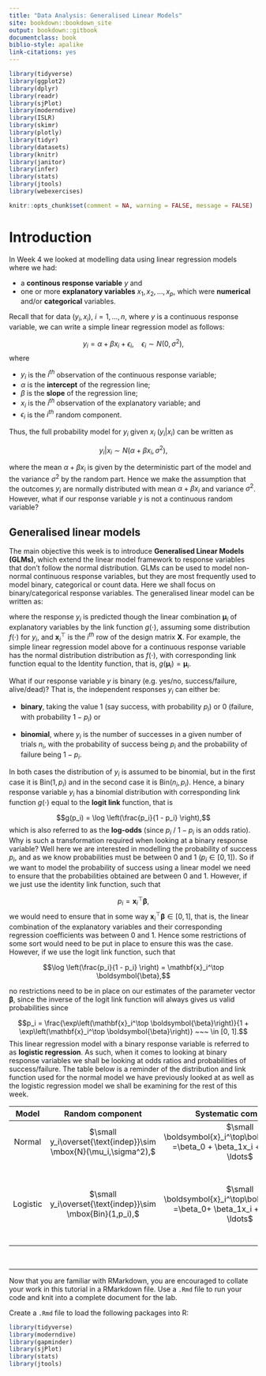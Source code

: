 ```yaml
--- 
title: "Data Analysis: Generalised Linear Models"
site: bookdown::bookdown_site
output: bookdown::gitbook
documentclass: book
biblio-style: apalike
link-citations: yes
---
```


```r
library(tidyverse)
library(ggplot2)
library(dplyr)
library(readr)
library(sjPlot)
library(moderndive)
library(ISLR)
library(skimr)
library(plotly)
library(tidyr)
library(datasets)
library(knitr)
library(janitor)
library(infer)
library(stats)
library(jtools)
library(webexercises)

knitr::opts_chunk$set(comment = NA, warning = FALSE, message = FALSE)
```

# Introduction {-}

In Week 4 we looked at modelling data using linear regression models where we had:

  * a **continous response variable** $y$ and
  * one or more **explanatory variables** $x_1, x_2,\ldots, x_p$, which were **numerical** and/or **categorical** variables.
  
Recall that for data $(y_i, x_i), ~ i = 1,\ldots, n$, where $y$ is a continuous response variable, we can write a simple linear regression model as follows:

$$y_i = \alpha + \beta x_i + \epsilon_i, ~~~~ \epsilon_i \sim N(0, \sigma^2),$$
where

  * $y_i$ is the $i^{th}$ observation of the continuous response variable;
  * $\alpha$ is the **intercept** of the regression line;
  * $\beta$ is the **slope** of the regression line;
  * $x_i$ is the $i^{th}$ observation of the explanatory variable; and
  * $\epsilon_i$ is the $i^{th}$ random component.

Thus, the full probability model for $y_i$ given $x_i$ ($y_i | x_i$) can be written as

$$y_i | x_i \sim N(\alpha + \beta x_i, \sigma^2),$$

where the mean $\alpha + \beta x_i$ is given by the deterministic part of the model and the variance $\sigma^2$ by the random part. Hence we make the assumption that the outcomes $y_i$ are normally distributed with mean $\alpha + \beta x_i$ and variance $\sigma^2$. However, what if our response variable $y$ is not a continuous random variable?


## Generalised linear models {-}

The main objective this week is to introduce **Generalised Linear Models (GLMs)**, which extend the linear model framework to response variables that don't follow the normal distribution. GLMs can be used to model non-normal continuous response variables, but they are most frequently used to model binary, categorical or count data. Here we shall focus on binary/categorical response variables. The generalised linear model can be written as:

\begin{align}
y_i &\sim f(g(\boldsymbol{\mu}_i)) \nonumber \\
\boldsymbol{\mu}_i &= \mathbf{x}_i^\top \boldsymbol{\beta}, \nonumber
\end{align}

where the response $y_i$ is predicted though the linear combination $\boldsymbol{\mu}_i$ of explanatory variables by the link function $g(\cdot)$, assuming some distribution $f(\cdot)$ for $y_i$, and $\mathbf{x}_i^\top$ is the $i^{th}$ row of the design matrix $\boldsymbol{X}$. For example, the simple linear regression model above for a continuous response variable has the normal distribution distribution as $f(\cdot)$, with corresponding link function equal to the Identity function, that is, $g(\boldsymbol{\mu}_i) = \boldsymbol{\mu}_i$.

What if our response variable $y$ is binary (e.g. yes/no, success/failure, alive/dead)? That is, the independent responses $y_i$ can either be:

  * **binary**, taking the value 1 (say success, with probability $p_i$) or 0 (failure, with probability $1-p_i$) or

  * **binomial**, where $y_i$ is the number of successes in a given number of trials $n_i$, with the probability of success being $p_i$ and the probability of failure being $1-p_i$.

In both cases the distribution of $y_i$ is assumed to be binomial, but in the first case it is Bin$(1,p_i)$ and in the second case it is Bin$(n_i,p_i)$. Hence, a binary response variable $y_i$ has a binomial distribution with corresponding link function $g(\cdot)$ equal to the **logit link** function, that is

$$g(p_i) = \log \left(\frac{p_i}{1 - p_i} \right),$$
which is also referred to as the **log-odds** (since $p_i ~ / ~ 1-p_i$ is an odds ratio). Why is such a transformation required when looking at a binary response variable? Well here we are interested in modelling the probability of success $p_i$, and as we know probabilities must be between 0 and 1 $\left(p_i \in [0, 1]\right)$. So if we want to model the probability of success using a linear model we need to ensure that the probabilities obtained are between 0 and 1. However, if we just use the identity link function, such that

$$p_i = \mathbf{x}_i^\top \boldsymbol{\beta},$$
we would need to ensure that in some way $\mathbf{x}_i^\top \boldsymbol{\beta} \in [0, 1]$, that is, the linear combination of the explanatory variables and their corresponding regression coefficients was between 0 and 1. Hence some restrictions of some sort would need to be put in place to ensure this was the case. However, if we use the logit link function, such that

$$\log \left(\frac{p_i}{1 - p_i} \right) = \mathbf{x}_i^\top \boldsymbol{\beta},$$

no restrictions need to be in place on our estimates of the parameter vector $\boldsymbol{\beta}$, since the inverse of the logit link function will always gives us valid probabilities since

$$p_i = \frac{\exp\left(\mathbf{x}_i^\top \boldsymbol{\beta}\right)}{1 + \exp\left(\mathbf{x}_i^\top \boldsymbol{\beta}\right)} ~~~ \in [0, 1].$$
This linear regression model with a binary response variable is referred to as **logistic regression**. As such, when it comes to looking at binary response variables we shall be looking at odds ratios and probabilities of success/failure. The table below is a reminder of the distribution and link function used for the normal model we have previously looked at as well as the logistic regression model we shall be examining for the rest of this week.

**Model** | **Random component** | **Systematic component** | **Link function**
:--------:|:---------------------:|:-------------------------:|:----------------:
Normal | $\small y_i\overset{\text{indep}}\sim \mbox{N}(\mu_i,\sigma^2),$ | $\small \boldsymbol{x}_i^\top\boldsymbol{\beta} =\beta_0 + \beta_1x_i + \beta_2x_i + \ldots$ | $\small g(\mu_i)=\mu_i$
Logistic | $\small y_i\overset{\text{indep}}\sim \mbox{Bin}(1,p_i),$ | $\small \boldsymbol{x}_i^\top\boldsymbol{\beta} =\beta_0+ \beta_1x_i + \beta_2x_i + \ldots$ | $\small g(\mu_i)=\log \left( \frac{\mu_i}{1-\mu_i} \right)= \log \left( \frac{p_i}{1-p_i} \right)$

<br>

***

Now that you are familiar with RMarkdown, you are encouraged to collate your work in this tutorial in a RMarkdown file. Use a `.Rmd` file to run your code and knit into a complete document for the lab.

Create a `.Rmd` file to load the following packages into R:

```r
library(tidyverse)
library(moderndive)
library(gapminder)
library(sjPlot)
library(stats)
library(jtools)
```

<br>
<br>









